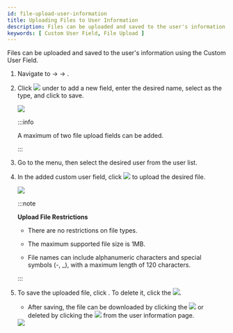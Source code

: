 ```yaml
---
id: file-upload-user-information
title: Uploading Files to User Information
description: Files can be uploaded and saved to the user's information using the Custom User Field.
keywords: [ Custom User Field, File Upload ]
---
```


Files can be uploaded and saved to the user's information using the Custom User Field.

1. Navigate to <Cmd sid="common.setting" /> → <Cmd sid="common.server" /> → <Cmd sid="setting.server.userDeviceManagement" />.

1. Click <Image src='/img/ico-add.png' ico /> under <Cmd sid="setting.server.custom_field.title" /> to add a new field, enter the desired name, select <Cmd sid="setting.server.custom_field.type.fileupload" /> as the type, and click <Cmd sid="button.apply" /> to save.

    <Image src='/img/biostar-custom-user-field-file-upload.png' className='none' caption />

    :::info

    A maximum of two file upload fields can be added.

    :::

1. Go to the <Cmd sid="common.gnb.user" /> menu, then select the desired user from the user list.

1. In the added <Cmd sid="setting.server.custom_field.type.fileupload" /> custom user field, click <Image src='/img/ico-browse.png' ico /> to upload the desired file.

    <Image src='/img/biostar-custom-user-field-file-upload-1.png' caption />

    :::note

    **Upload File Restrictions**

    * There are no restrictions on file types.

    * The maximum supported file size is 1MB.

    * File names can include alphanumeric characters and special symbols (-, _), with a maximum length of 120 characters.

    :::

1. To save the uploaded file, click <Cmd sid="button.apply" />. To delete it, click the <Image src='/img/common/ico-upload-delete.png' ico />.

    * After saving, the file can be downloaded by clicking the <Image src='/img/common/ico-download.png' ico /> or deleted by clicking the <Image src='/img/common/ico-delete.png' ico /> from the user information page.

    <Image src='/img/common/biostar-298-custom-user-field-file-upload-2.png' caption />